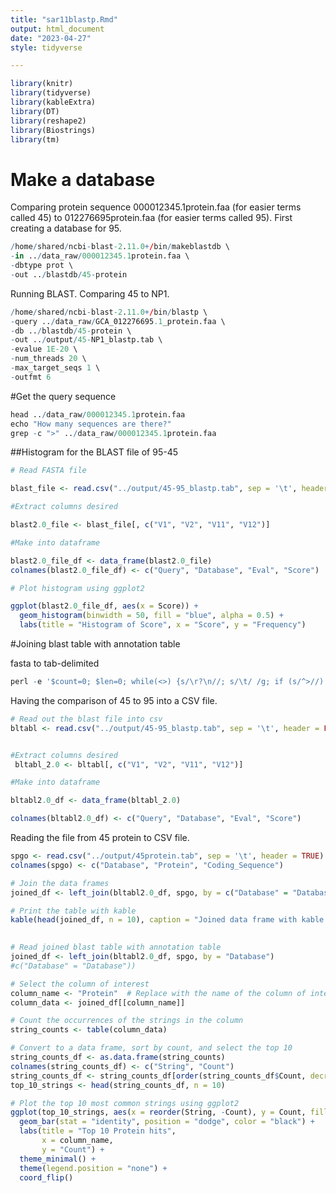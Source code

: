```yaml
---
title: "sar11blastp.Rmd"
output: html_document
date: "2023-04-27"
style: tidyverse

---
```


```r
library(knitr)
library(tidyverse)
library(kableExtra)
library(DT)
library(reshape2)
library(Biostrings)
library(tm)
```

# Make a database

Comparing protein sequence 000012345.1protein.faa (for easier terms called 45) to 012276695protein.faa (for easier terms called 95). First creating a database for 95.  
```r
/home/shared/ncbi-blast-2.11.0+/bin/makeblastdb \
-in ../data_raw/000012345.1protein.faa \
-dbtype prot \
-out ../blastdb/45-protein
```


Running BLAST. Comparing 45 to NP1. 
```r
/home/shared/ncbi-blast-2.11.0+/bin/blastp \
-query ../data_raw/GCA_012276695.1_protein.faa \
-db ../blastdb/45-protein \
-out ../output/45-NP1_blastp.tab \
-evalue 1E-20 \
-num_threads 20 \
-max_target_seqs 1 \
-outfmt 6
```



#Get the query sequence

```r
head ../data_raw/000012345.1protein.faa
echo "How many sequences are there?"
grep -c ">" ../data_raw/000012345.1protein.faa
```

##Histogram for the BLAST file of 95-45

```r
# Read FASTA file

blast_file <- read.csv("../output/45-95_blastp.tab", sep = '\t', header = FALSE) 

#Extract columns desired

blast2.0_file <- blast_file[, c("V1", "V2", "V11", "V12")]

#Make into dataframe

blast2.0_file_df <- data_frame(blast2.0_file)
colnames(blast2.0_file_df) <- c("Query", "Database", "Eval", "Score")

# Plot histogram using ggplot2

ggplot(blast2.0_file_df, aes(x = Score)) +
  geom_histogram(binwidth = 50, fill = "blue", alpha = 0.5) +
  labs(title = "Histogram of Score", x = "Score", y = "Frequency")

```


#Joining blast table with annotation table

fasta to tab-delimited
```r
perl -e '$count=0; $len=0; while(<>) {s/\r?\n//; s/\t/ /g; if (s/^>//) { if ($. != 1) {print "\n"} s/ |$/\t/; $count++; $_ .= "\t";} else {s/ //g; $len += length($_)} print $_;} print "\n"; warn "\nConverted $count FASTA records in $. lines to tabular format\nTotal sequence length: $len\n\n";' ../data_raw/000012345.1protein.faa > ../output/45protein.tab
```


Having the comparison of 45 to 95 into a CSV file.
```r
# Read out the blast file into csv
bltabl <- read.csv("../output/45-95_blastp.tab", sep = '\t', header = FALSE)


#Extract columns desired
 bltabl_2.0 <- bltabl[, c("V1", "V2", "V11", "V12")]

#Make into dataframe

bltabl2.0_df <- data_frame(bltabl_2.0)

colnames(bltabl2.0_df) <- c("Query", "Database", "Eval", "Score")
```

Reading the file from 45 protein to CSV file.
```r
spgo <- read.csv("../output/45protein.tab", sep = '\t', header = TRUE)
colnames(spgo) <- c("Database", "Protein", "Coding_Sequence")
```



```r
# Join the data frames
joined_df <- left_join(bltabl2.0_df, spgo, by = c("Database" = "Database"))

# Print the table with kable
kable(head(joined_df, n = 10), caption = "Joined data frame with kable formatting (first 10 rows)") 
  
```

```r
# Read joined blast table with annotation table
joined_df <- left_join(bltabl2.0_df, spgo, by = "Database")
#c("Database" = "Database"))

# Select the column of interest
column_name <- "Protein"  # Replace with the name of the column of interest
column_data <- joined_df[[column_name]]

# Count the occurrences of the strings in the column
string_counts <- table(column_data)

# Convert to a data frame, sort by count, and select the top 10
string_counts_df <- as.data.frame(string_counts)
colnames(string_counts_df) <- c("String", "Count")
string_counts_df <- string_counts_df[order(string_counts_df$Count, decreasing = TRUE), ]
top_10_strings <- head(string_counts_df, n = 10)

# Plot the top 10 most common strings using ggplot2
ggplot(top_10_strings, aes(x = reorder(String, -Count), y = Count, fill = String)) +
  geom_bar(stat = "identity", position = "dodge", color = "black") +
  labs(title = "Top 10 Protein hits",
       x = column_name,
       y = "Count") +
  theme_minimal() +
  theme(legend.position = "none") +
  coord_flip()

```

